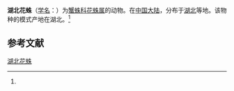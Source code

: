 {{Speciesbox
| name = 湖北花蛛
| status = 
| status_system = 
| image = 
| genus = Misumenops
| species = hubeiensis
| authority = (Song et Zhao, 1994)<ref name='id14544'>{{cite web| url =http://www.bioinfo.cn/db05/BjdwSpecies.php?action=view&id=14544| title =湖北花蛛| work =《中国动物物种编目数据库》| publisher =中国科学院微生物研究所| author =中国科学院动物研究所| accessdate =2009-04-28| deadurl =yes| archiveurl =https://web.archive.org/web/20160305041108/http://www.bioinfo.cn/db05/BjdwSpecies.php?action=view&id=14544| archivedate =2016-03-05}}</ref>
}}

'''湖北花蛛'''（[[学名|学名]]：{{lang|la|''Misumenops hubeiensis''}}）为[[蟹蛛科|蟹蛛科]][[花蛛属|花蛛属]]的动物。在[[中国大陆|中国大陆]]，分布于[[湖北|湖北]]等地。该物种的模式产地在湖北。<ref name='id14544'/>

== 参考文献 ==
{{reflist}}

{{Wikispecies|Misumenops hubeiensis}}

[[Category:花蛛属|湖北花蛛]]


{{蜘蛛小作品}}